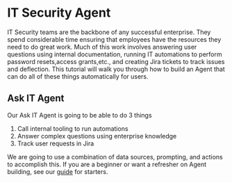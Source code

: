 # IT Security Agent

IT Security teams are the backbone of any successful enterprise. They spend considerable time ensuring that employees have the resources they need to do great work. Much of this work involves answering user questions using internal documentation, running IT automations to perform password resets,access grants,etc., and creating Jira tickets to track issues and deflection. This tutorial will walk you through how to build an Agent that can do all of these things automatically for users.

## Ask IT Agent

Our Ask IT Agent is going to be able to do 3 things

1. Call internal tooling to run automations
2. Answer complex questions using enterprise knowledge
3. Track user requests in Jira

We are going to use a combination of data sources, prompting, and actions to accomplish this. If you are a beginner or want a refresher on Agent building, see our [guide](https://docs.credal.ai/platform/agents/setting-up-an-agent) for starters.
